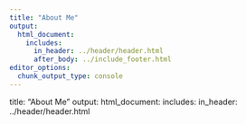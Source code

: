 ```yaml
---
title: "About Me"
output:
  html_document:
    includes:
      in_header: ../header/header.html
      after_body: ../include_footer.html
editor_options:
  chunk_output_type: console
---
```

title: "About Me"
output:
  html_document:
    includes:
      in_header: ../header/header.html
